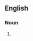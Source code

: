 {{also|Stracciatellas}}

==English==

===Noun===
{{head|en|noun form}}

# {{plural of|en|stracciatella}}